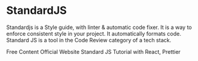 # StandardJS

Standardjs is a Style guide, with linter & automatic code fixer. It is a way to enforce consistent style in your project. It automatically formats code.
Standard JS is a tool in the Code Review category of a tech stack.

<ResourceGroupTitle>Free Content</ResourceGroupTitle>
<BadgeLink badgeText='Read' colorScheme="blue" href='https://standardjs.com/'>Official Website</BadgeLink>
<BadgeLink badgeText='Watch' href='https://www.youtube.com/watch?v=bqho-uAnNJk'>Standard JS Tutorial with React, Prettier</BadgeLink>
